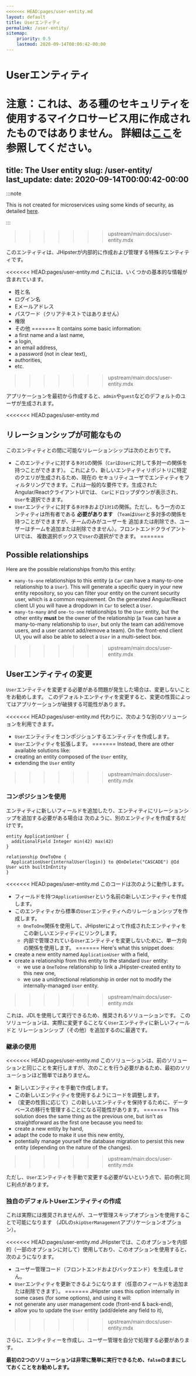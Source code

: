 ```yaml
---
<<<<<<< HEAD:pages/user-entity.md
layout: default
title: Userエンティティ
permalink: /user-entity/
sitemap:
    priority: 0.5
    lastmod: 2020-09-14T00:00:42-00:00
---
```


# <i class="fa fa-user"></i> Userエンティティ

注意：これは、ある種のセキュリティを使用するマイクロサービス用に作成されたものではありません。
詳細は<a href="/creating-microservices/">ここ</a>を参照してください。
=======
title: The User entity
slug: /user-entity/
last_update:
  date: 2020-09-14T00:00:42-00:00
---

:::note

This is not created for microservices using some kinds of security, as detailed [here](/creating-microservices).

:::
>>>>>>> upstream/main:docs/user-entity.mdx

このエンティティは、JHipsterが内部的に作成および管理する特殊なエンティティです。

<<<<<<< HEAD:pages/user-entity.md
これには、いくつかの基本的な情報が含まれています。
- 姓と名
- ログイン名
- Eメールアドレス
- パスワード（クリアテキストではありません）
- 権限
- その他
=======
It contains some basic information:
- a first name and a last name,
- a login,
- an email address,
- a password (not in clear text),
- authorities,
- etc.
>>>>>>> upstream/main:docs/user-entity.mdx

アプリケーションを最初から作成すると、`admin`や`guest`などのデフォルトのユーザが生成されます。

<<<<<<< HEAD:pages/user-entity.md
## リレーションシップが可能なもの

このエンティティとの間に可能なリレーションシップは次のとおりです。
  - このエンティティに対する`多対1`の関係（`Car`は`User`に対して多対一の関係を持つことができます）。
    これにより、新しいエンティティリポジトリに特定のクエリが生成されるため、現在の
    セキュリティユーザでエンティティをフィルタリングできます。これは一般的な要件です。生成されたAngular/ReactクライアントUIでは、
    `Car`にドロップダウンが表示され、`User`を選択できます。
  - `User`エンティティに対する`多対多`および`1対1`の関係。ただし、もう一方のエンティティは所有者である __必要があります__ 
    （`Team`は`User`と多対多の関係を持つことができますが、チームのみがユーザーを
    追加または削除でき、ユーザーはチームを追加または削除できません）。フロントエンドクライアントUIでは、
    複数選択ボックスで`User`の選択ができます。
=======

## Possible relationships

Here are the possible relationships from/to this entity:
- `many-to-one` relationships to this entity (a `Car` can have a many-to-one relationship to a `User`).
  This will generate a specific query in your new entity repository, so you can filter your entity on the current
  security user, which is a common requirement. On the generated Angular/React client UI you will have a dropdown in
  `Car` to select a `User`.
- `many-to-many` and `one-to-one` relationships to the `User` entity, but the other entity __must__ be the owner
  of the relationship (a `Team` can have a many-to-many relationship to `User`, but only the team can add/remove users,
  and a user cannot add/remove a team). On the front-end client UI, you will also be able to select a `User` in
  a multi-select box.

>>>>>>> upstream/main:docs/user-entity.mdx

## Userエンティティの変更

`User`エンティティを変更する必要がある問題が発生した場合は、変更しないことをお勧めします。
このデフォルトエンティティを変更すると、変更の性質によってはアプリケーションが破損する可能性があります。

<<<<<<< HEAD:pages/user-entity.md
代わりに、次のような別のソリューションを利用できます。
  - `User`エンティティをコンポジションするエンティティを作成します。
  - `User`エンティティを拡張します。
=======
Instead, there are other available solutions like:
- creating an entity composed of the `User` entity,
- extending the `User` entity
>>>>>>> upstream/main:docs/user-entity.mdx

### コンポジションを使用

エンティティに新しいフィールドを追加したり、エンティティにリレーションシップを追加する必要がある場合は
次のように、別のエンティティを作成するだけです。

```jdl
entity ApplicationUser {
  additionalField Integer min(42) max(42)
}

relationship OneToOne {
  ApplicationUser{internalUser(login)} to @OnDelete("CASCADE") @Id User with builtInEntity
}
```

<<<<<<< HEAD:pages/user-entity.md
このコードは次のように動作します。
  - フィールドを持つ`ApplicationUser`という名前の新しいエンティティを作成します。
  - このエンティティから標準の`User`エンティティへのリレーションシップを作成します。
    - `OneToOne`関係を使用して、JHipsterによって作成されたエンティティをこの新しいエンティティにリンクします。
    - 内部で管理されている`User`エンティティを変更しないために、単一方向の関係を使用します。
=======
Here's what this snippet does:
- create a new entity named `ApplicationUser` with a field,
- create a relationship from this entity to the standard `User` entity:
  - we use a `OneToOne` relationship to link a JHipster-created entity to this new one,
  - we use a unidirectional relationship in order not to modify the internally-managed `User` entity. 
>>>>>>> upstream/main:docs/user-entity.mdx

これは、JDLを使用して実行できるため、推奨されるソリューションです。
このソリューションは、実際に変更することなく`User`エンティティに新しいフィールドと
リレーションシップ（その他）を追加するのに最適です。

### 継承の使用

<<<<<<< HEAD:pages/user-entity.md
このソリューションは、前のソリューションと同じことを実行しますが、次のことを行う必要があるため、最初のソリューションほど簡単ではありません。
  - 新しいエンティティを手動で作成します。
  - この新しいエンティティを使用するようにコードを調整します。
  - （変更の性質に応じて）この新しいエンティティを保持するために、データベースの移行を管理することになる可能性があります。
=======
This solution does the same thing as the previous one, but isn't as straightforward as the first one because you need to:
- create a new entity by hand,
- adapt the code to make it use this new entity,
- potentially manage yourself the database migration to persist this new entity (depending on the nature of the changes).
>>>>>>> upstream/main:docs/user-entity.mdx

ただし、`User`エンティティを手動で変更する必要がないという点で、前の例と同じ利点があります。

### 独自のデフォルトUserエンティティの作成

これは実際には推奨されませんが、ユーザ管理スキップオプションを使用することで可能になります
（JDLの`skipUserManagement`アプリケーションオプション）。

<<<<<<< HEAD:pages/user-entity.md
JHipsterでは、このオプションを内部的（一部のオプションに対して）使用しており、このオプションを使用すると、次のようになります。
  - ユーザー管理コード（フロントエンドおよびバックエンド）を生成しません。
  - `User`エンティティを更新できるようになります（任意のフィールドを追加または削除できます）。
=======
JHipster uses this option internally in some cases (for some options), and using it will:
- not generate any user management code (front-end & back-end),
- allow you to update the `User` entity (add/delete any field to it),
>>>>>>> upstream/main:docs/user-entity.mdx

さらに、エンティティーを作成し、ユーザー管理を自分で処理する必要があります。

**最初の2つのソリューションは非常に簡単に実行できるため、`false`のままにしておくことをお勧めします。**
